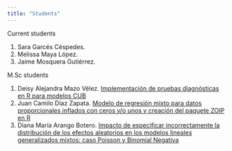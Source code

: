 ```yaml
---
title: "Students"
---
```


Current students

1. Sara Garcés Céspedes.
2. Melissa Maya López.
3. Jaime Mosquera Gutiérrez.

M.Sc students

1. Deisy Alejandra Mazo Vélez. [Implementación de pruebas diagnósticas en R para modelos CUB](http://bdigital.unal.edu.co/72368/)
1. Juan Camilo Díaz Zapata. [Modelo de regresión mixto para datos proporcionales inflados con ceros y/o unos y creación del paquete ZOIP en R](http://bdigital.unal.edu.co/64250/)
1. Diana María Arango Botero. [Impacto de especificar incorrectamente la distribución de los efectos aleatorios en los modelos lineales generalizados mixtos: caso Poisson y Binomial Negativa](http://bdigital.unal.edu.co/56232/)
